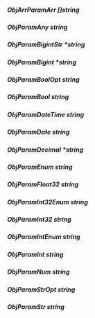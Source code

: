 ##### **ObjArrParamArr** []*string*

##### **ObjParamAny** string

##### **ObjParamBigintStr** *string

##### **ObjParamBigint** *string

##### **ObjParamBoolOpt** string

##### **ObjParamBool** string

##### **ObjParamDateTime** string

##### **ObjParamDate** string

##### **ObjParamDecimal** *string

##### **ObjParamEnum** string

##### **ObjParamFloat32** string

##### **ObjParamInt32Enum** string

##### **ObjParamInt32** string

##### **ObjParamIntEnum** string

##### **ObjParamInt** string

##### **ObjParamNum** string

##### **ObjParamStrOpt** string

##### **ObjParamStr** string

